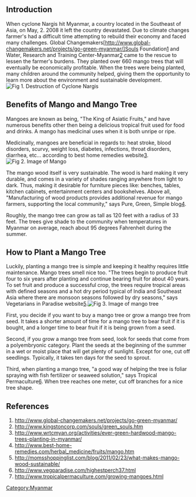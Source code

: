 =='''Introduction'''==
When cyclone Nargis hit Myanmar, a country located in the Southeast of Asia, on May, 2. 2008 it left the country devastated. Due to climate changes farmer's had a difficult time attempting to rebuild their economy and faced many challenges. Global Changemakers[http://www.global-changemakers.net/projects/go-green-myanmar/]Souls Foundation[http://www.kingstoncorp.com/souls/green_souls.htm] and Water, Research and Training Center-Myanmar[http://www.wrtcmyan.org/activities/ever-green-hardwood-mango-trees-planting-in-myanmar/] came to the rescue to lessen the farmer's burdens. They planted over 660 mango trees that will eventually be economically profitable. When the trees were being planted, many children around the community helped, giving them the opportunity to learn more about the environment and sustainable development.[[File:Cyclone nargis.jpg|left|Fig 1. Destruction of Cyclone Nargis]]


=='''Benefits of Mango and Mango Tree'''==
Mangoes are known as being, "The King of Asiatic Fruits," and have numerous benefits other then being a delicious tropical fruit used for food and drinks. A mango has medicinal uses when it is both unripe or ripe. 


Medicinally, mangoes are beneficial in regards to: heat stroke, blood disorders, scurvy, weight loss, diabetes, infections, throat disorders, diarrhea, etc... according to best home remedies website[http://www.best-home-remedies.com/herbal_medicine/fruits/mango.htm]. [[File:Fruit Mango.jpg|thumb|right|Fig 2. Image of Mango]]
 
The mango wood itself is very sustainable. The wood is hard making it very durable, and comes in a variety of shades ranging anywhere from light to dark. Thus, making it desirable for furniture pieces like: benches, tables, kitchen cabinets, entertainment centers and bookshelves. Above all, "Manufacturing of wood products provides additional revenue for mango farmers, supporting the local community," says Pure, Green, Simple blog[http://momsshoppinglist.com/blog/2011/02/23/what-makes-mango-wood-sustainable/].
 
Roughly, the mango tree can grow as tall as 120 feet with a radius of 33 feet. The trees give shade to the community when temperatures in Myanmar on average, reach about 95 degrees Fahrenheit during the summer.


=='''How to Plant a Mango Tree'''==
Luckily, planting a mango tree is simple and keeping it healthy requires little maintenance. Mango trees smell nice too. "The trees begin to produce fruit four to six years after planting and continue bearing fruit for about 40 years. To set fruit and produce a successful crop, the trees require tropical areas with defined seasons and a hot dry period typical of India and Southeast Asia where there are monsoon seasons followed by dry seasons," says Vegetarians in Paradise website[http://www.vegparadise.com/highestperch37.html].[[File:Mango tree.jpg|thumb|left|Fig 3. Image of mango tree]]

First, you decide if you want to buy a mango tree or grow a mango tree from seed. It takes a shorter amount of time for a mango tree to bear fruit if it is bought, and a longer time to bear fruit if it is being grown from a seed.

Second, if you grow a mango tree from seed, look for seeds that come from a polyembryonic category. Plant the seeds at the beginning of the summer in a wet or moist place that will get plenty of sunlight. Except for one, cut off seedlings. Typically, it takes ten days for the seed to sprout. 

Third, when planting a mango tree, "a good way of helping the tree is foliar spraying with fish fertilizer or seaweed solution," says Tropical Permaculture[http://www.tropicalpermaculture.com/growing-mangoes.html]. When tree reaches one meter, cut off branches for a nice tree shape.  


=='''References'''==

# http://www.global-changemakers.net/projects/go-green-myanmar/
# http://www.kingstoncorp.com/souls/green_souls.htm
# http://www.wrtcmyan.org/activities/ever-green-hardwood-mango-trees-planting-in-myanmar/
# http://www.best-home-remedies.com/herbal_medicine/fruits/mango.htm 
# http://momsshoppinglist.com/blog/2011/02/23/what-makes-mango-wood-sustainable/
# http://www.vegparadise.com/highestperch37.html
# http://www.tropicalpermaculture.com/growing-mangoes.html

[[Category:Myanmar]]